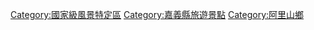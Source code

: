 [[Category:國家級風景特定區|Category:國家級風景特定區]]
[[Category:嘉義縣旅遊景點|Category:嘉義縣旅遊景點]]
[[Category:阿里山鄉|Category:阿里山鄉]]